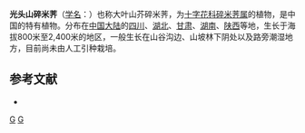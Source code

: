 {{Speciesbox
| genus = Cardamine
| species = engleriana
| authority = O. E. Schulz
| synonyms = 
* ''Cardamine griffithii var. grandifolia''
}}

'''光头山碎米荠'''（[[学名|学名]]：{{lang|la|''Cardamine engleriana''}}）也称大叶山芥碎米荠，为[[十字花科|十字花科]][[碎米荠属|碎米荠属]]的植物，是中国的特有植物。分布在[[中国大陆|中国大陆]]的[[四川|四川]]、[[湖北|湖北]]、[[甘肃|甘肃]]、[[湖南|湖南]]、[[陕西|陕西]]等地，生长于海拔800米至2,400米的地区，一般生长在山谷沟边、山坡林下阴处以及路旁潮湿地方，目前尚未由人工引种栽培。

== 参考文献 ==
<div class="references-small">
* {{cite web| url =http://www.bioinfo.cn/db05/KmzwSpecies.php?action=view&id=6468| title =光头山碎米荠| work =《中国高等植物数据库全库》| publisher =中国科学院微生物研究所| author =昆明植物研究所| accessdate =2009-02-25| deadurl =yes| archiveurl =https://web.archive.org/web/20160305060232/http://www.bioinfo.cn/db05/KmzwSpecies.php?action=view&id=6468| archivedate =2016-03-05}}
</div>
{{Taxonbar|from=Q10890275}}

[[Category:碎米荠属|G]]
[[Category:中国特有植物|G]]